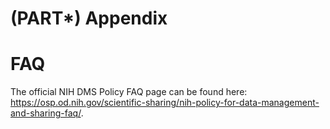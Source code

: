 # (PART\*) Appendix {-}


# FAQ

The official NIH DMS Policy FAQ page can be found here: [https://osp.od.nih.gov/scientific-sharing/nih-policy-for-data-management-and-sharing-faq/](https://osp.od.nih.gov/scientific-sharing/nih-policy-for-data-management-and-sharing-faq/){target="_blank"}.

